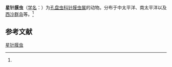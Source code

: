 {{Speciesbox
| name = 星针膜虫
| status = 
| status_system = 
| image = 
| genus = Stylochlamydium
| species = asteriscus
| authority = ([[恩斯特·海克尔|Haeckel]], 1887)<ref name='id9105'>{{cite web| url =http://www.bioinfo.cn/db05/BjdwSpecies.php?action=view&id=9105| title =星针膜虫| work =《中国动物物种编目数据库》| publisher =中国科学院微生物研究所| author =中国科学院动物研究所| accessdate =2009-04-16| deadurl =yes| archiveurl =https://web.archive.org/web/20160305055516/http://www.bioinfo.cn/db05/BjdwSpecies.php?action=view&id=9105| archivedate =2016-03-05}}</ref>
}}

'''星针膜虫'''（[[学名|学名]]：{{lang|la|''Stylochlamydium asteriscus''}}）为[[孔盘虫科|孔盘虫科]][[针膜虫属|针膜虫属]]的动物。分布于中太平洋、南太平洋以及[[西沙群岛|西沙群岛]]等。<ref name='id9105'/>

== 参考文献 ==
{{reflist}}

{{Wikispecies|Stylochlamydium asteriscus}}
{{Taxonbar|from=Q11088695}}

[[Category:针膜虫属|星针膜虫]]


{{放射虫小作品}}